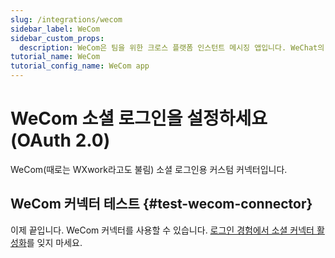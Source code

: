 ```yaml
---
slug: /integrations/wecom
sidebar_label: WeCom
sidebar_custom_props:
  description: WeCom은 팀을 위한 크로스 플랫폼 인스턴트 메시징 앱입니다. WeChat의 엔터프라이즈 버전입니다.
tutorial_name: WeCom
tutorial_config_name: WeCom app
---
```




# WeCom 소셜 로그인을 설정하세요 (OAuth 2.0)

WeCom(때로는 WXwork라고도 불림) 소셜 로그인용 커스텀 커넥터입니다.

<GuideTip />

<Integration />

## WeCom 커넥터 테스트 \{#test-wecom-connector}

이제 끝입니다. WeCom 커넥터를 사용할 수 있습니다. [로그인 경험에서 소셜 커넥터 활성화](/connectors/social-connectors/#enable-social-sign-in)를 잊지 마세요.
